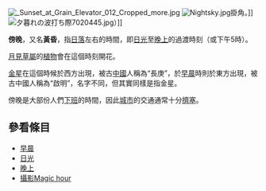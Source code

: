 {{Unreferenced|time=2020-07-15T04:20:27+00:00}}
[[File:_Sunset_at_Grain_Elevator_012_Cropped_more.jpg|thumb]]
[[File:Nightsky.jpg|thumbnail]]掛角。]][[File:夕暮れの波打ち際7020445.jpg|thumbnail]]）]]

'''傍晚'''，又名'''黃昏'''，指[[日落|日落]]左右的時間，即[[日光|日光]]至[[晚上|晚上]]的過渡時刻（或下午5時）。

[[月見草屬|月見草屬]]的[[植物|植物]]會在這個時刻開花。

[[金星|金星]]在這個時候於西方出現，被古[[中國|中國]]人稱為“長庚”，於[[早晨|早晨]]時則於東方出現，被古中國人稱為“啟明”，名字不同，但其實同樣是指金星。

傍晚是大部份人們[[下班|下班]]的時間，因此[[城市|城市]]的交通通常十分[[塞車|擠塞]]。

==參看條目==
* [[早晨|早晨]]
* [[日光|日光]]
* [[晚上|晚上]]
* [[攝影Magic_hour|攝影Magic hour]]

{{一天裡的時間細分}}

{{Authority control}}